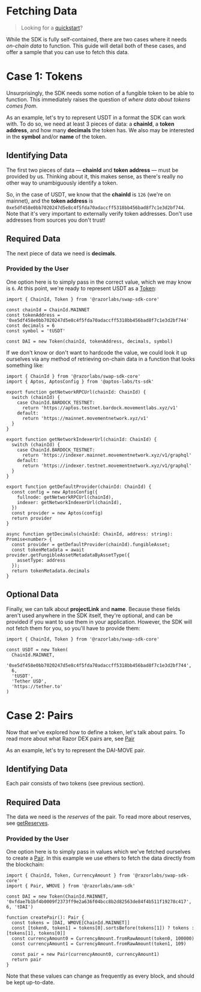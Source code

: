 # Fetching Data

> Looking for a [quickstart](/docs/sdks/amm/guides/quick-start)?

While the SDK is fully self-contained, there are two cases where it needs _on-chain data_ to function.
This guide will detail both of these cases, and offer a sample that you can use to fetch this data.

# Case 1: Tokens

Unsurprisingly, the SDK needs some notion of a fungible token to be able to function. This immediately 
raises the question of _where data about tokens comes from_.

As an example, let's try to represent USDT in a format the SDK can work with. To do so, we need at 
least 3 pieces of data: a **chainId**, a **token address**, and how many **decimals** the token has. 
We also may be interested in the **symbol** and/or **name** of the token.

## Identifying Data

The first two pieces of data — **chainId** and **token address** — must be provided by us. Thinking 
about it, this makes sense, as there's really no other way to unambiguously identify a token.

So, in the case of USDT, we know that the **chainId** is `126` (we're on mainnet), and the **token address** 
is `0xe5df458e0bb7020247d5e8c4f5fda70adaccff5318bb456bad8f7c1e3d2bf744`. Note that it's very important 
to externally verify token addresses. Don't use addresses from sources you don't trust!

## Required Data

The next piece of data we need is **decimals**.

### Provided by the User

One option here is to simply pass in the correct value, which we may know is `6`. At this point, 
we're ready to represent USDT as a [Token](/docs/sdks/core/reference/classes/token):

```tsx twoslash
import { ChainId, Token } from '@razorlabs/swap-sdk-core'

const chainId = ChainId.MAINNET
const tokenAddress = '0xe5df458e0bb7020247d5e8c4f5fda70adaccff5318bb456bad8f7c1e3d2bf744'
const decimals = 6
const symbol = 'tUSDT'

const DAI = new Token(chainId, tokenAddress, decimals, symbol)
```

If we don't know or don't want to hardcode the value, we could look it up ourselves via any method 
of retrieving on-chain data in a function that looks something like:

```tsx twoslash
import { ChainId } from '@razorlabs/swap-sdk-core'
import { Aptos, AptosConfig } from '@aptos-labs/ts-sdk'

export function getNetworkRPCUrl(chainId: ChainId) {
  switch (chainId) {
    case ChainId.BARDOCK_TESTNET:
      return 'https://aptos.testnet.bardock.movementlabs.xyz/v1'
    default:
      return 'https://mainnet.movementnetwork.xyz/v1'
  }
}

export function getNetworkIndexerUrl(chainId: ChainId) {
  switch (chainId) {
    case ChainId.BARDOCK_TESTNET:
      return 'https://indexer.mainnet.movementnetwork.xyz/v1/graphql'
    default:
      return 'https://indexer.testnet.movementnetwork.xyz/v1/graphql'
  }
}

export function getDefaultProvider(chainId: ChainId) {
  const config = new AptosConfig({
    fullnode: getNetworkRPCUrl(chainId),
    indexer: getNetworkIndexerUrl(chainId),
  })
  const provider = new Aptos(config)
  return provider
}

async function getDecimals(chainId: ChainId, address: string): Promise<number> {
  const provider = getDefaultProvider(chainId).fungibleAsset;
  const tokenMetadata = await provider.getFungibleAssetMetadataByAssetType({ 
    assetType: address 
  });
  return tokenMetadata.decimals
}
```

## Optional Data

Finally, we can talk about **projectLink** and **name**. Because these fields aren't used anywhere 
in the SDK itself, they're optional, and can be provided if you want to use them in your application. 
However, the SDK will not fetch them for you, so you'll have to provide them:

```tsx twoslash
import { ChainId, Token } from '@razorlabs/swap-sdk-core'

const USDT = new Token(
  ChainId.MAINNET, 
  '0xe5df458e0bb7020247d5e8c4f5fda70adaccff5318bb456bad8f7c1e3d2bf744', 
  6, 
  'tUSDT', 
  'Tether USD',
  'https://tether.to'
)
```


# Case 2: Pairs

Now that we've explored how to define a token, let's talk about pairs. To read more about what 
Razor DEX pairs are, see [Pair](/docs/contracts/amm/reference/smart-contracts/pair)

As an example, let's try to represent the DAI-MOVE pair.

## Identifying Data

Each pair consists of two tokens (see previous section).

## Required Data

The data we need is the _reserves_ of the pair. To read more about reserves, see [getReserves](/docs/contracts/amm/reference/smart-contracts/pair#getreserves).

### Provided by the User

One option here is to simply pass in values which we've fetched ourselves to create a [Pair](/docs/sdks/amm/reference/pair). 
In this example we use ethers to fetch the data directly from the blockchain:

```tsx twoslash
import { ChainId, Token, CurrencyAmount } from '@razorlabs/swap-sdk-core'
import { Pair, WMOVE } from '@razorlabs/amm-sdk'

const DAI = new Token(ChainId.MAINNET, '0xfdae7b1bf4b0009f2373ff9e2a636f04bcc8b2d82563de84f4b511f19278c417', 6, 'tDAI')

function createPair(): Pair {
  const tokens = [DAI, WMOVE[ChainId.MAINNET]]
  const [token0, token1] = tokens[0].sortsBefore(tokens[1]) ? tokens : [tokens[1], tokens[0]]
  const currencyAmount0 = CurrencyAmount.fromRawAmount(token0, 100000)
  const currencyAmount1 = CurrencyAmount.fromRawAmount(token1, 109)

  const pair = new Pair(currencyAmount0, currencyAmount1)
  return pair
}
```

Note that these values can change as frequently as every block, and should be kept up-to-date.